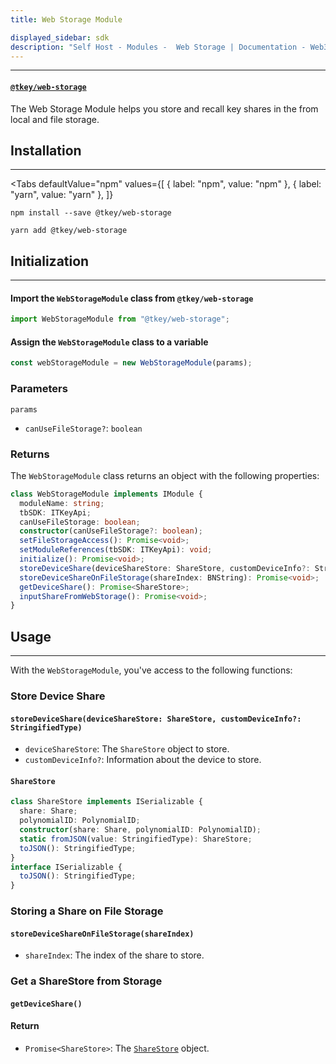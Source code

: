 ```yaml
---
title: Web Storage Module

displayed_sidebar: sdk
description: "Self Host - Modules -  Web Storage | Documentation - Web3Auth"
---
```



---

#### [`@tkey/web-storage`](https://npmjs.com/package/@tkey/web-storage)

The Web Storage Module helps you store and recall key shares in the from local and file storage.

## Installation

---

<Tabs
  defaultValue="npm"
  values={[
    { label: "npm", value: "npm" },
    { label: "yarn", value: "yarn" },
  ]}
>

<TabItem value="npm">

```shell
npm install --save @tkey/web-storage
```

</TabItem>

<TabItem value="yarn">

```shell
yarn add @tkey/web-storage
```

</TabItem>

</Tabs>

## Initialization

---

#### Import the `WebStorageModule` class from `@tkey/web-storage`

```javascript
import WebStorageModule from "@tkey/web-storage";
```

#### Assign the `WebStorageModule` class to a variable

```javascript
const webStorageModule = new WebStorageModule(params);
```

### Parameters

`params`

- `canUseFileStorage?`: `boolean`

### Returns

The `WebStorageModule` class returns an object with the following properties:

```ts
class WebStorageModule implements IModule {
  moduleName: string;
  tbSDK: ITKeyApi;
  canUseFileStorage: boolean;
  constructor(canUseFileStorage?: boolean);
  setFileStorageAccess(): Promise<void>;
  setModuleReferences(tbSDK: ITKeyApi): void;
  initialize(): Promise<void>;
  storeDeviceShare(deviceShareStore: ShareStore, customDeviceInfo?: StringifiedType): Promise<void>;
  storeDeviceShareOnFileStorage(shareIndex: BNString): Promise<void>;
  getDeviceShare(): Promise<ShareStore>;
  inputShareFromWebStorage(): Promise<void>;
}
```

## Usage

---

With the `WebStorageModule`, you've access to the following functions:

### Store Device Share

#### `storeDeviceShare(deviceShareStore: ShareStore, customDeviceInfo?: StringifiedType)`

- `deviceShareStore`: The `ShareStore` object to store.
- `customDeviceInfo?`: Information about the device to store.

#### `ShareStore`

```ts
class ShareStore implements ISerializable {
  share: Share;
  polynomialID: PolynomialID;
  constructor(share: Share, polynomialID: PolynomialID);
  static fromJSON(value: StringifiedType): ShareStore;
  toJSON(): StringifiedType;
}
interface ISerializable {
  toJSON(): StringifiedType;
}
```

### Storing a Share on File Storage

#### `storeDeviceShareOnFileStorage(shareIndex)`

- `shareIndex`: The index of the share to store.

### Get a ShareStore from Storage

#### `getDeviceShare()`

#### Return

- `Promise<ShareStore>`: The [`ShareStore`](#sharestore) object.
